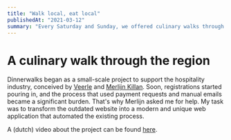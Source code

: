 ```yaml
---
title: "Walk local, eat local"
publishedAt: "2021-03-12"
summary: "Every Saturday and Sunday, we offered culinary walks through the region to support local hospitality businesses during the COVID crisis. For only €3.50, you could participate in a walk, receive your unique discount code, and also gain access to our special podcasts. In the podcast, we guided you through the most beautiful regions the Netherlands has to offer."
---
```


# A culinary walk through the region
Dinnerwalks began as a small-scale project to support the hospitality industry, conceived by [Veerle](https://www.linkedin.com/in/veerle-killan-11a704149/) and [Merlijn Killan](https://www.linkedin.com/in/merlijn-killan-091546182/). Soon, registrations started pouring in, and the process that used payment requests and manual emails became a significant burden. That's why Merlijn asked me for help. My task was to transform the outdated website into a modern and unique web application that automated the existing process.

A (dutch) video about the project can be found [here](https://www.youtube.com/watch?v=YFe9owbPVaE&ab_channel=NoordwijkNu).